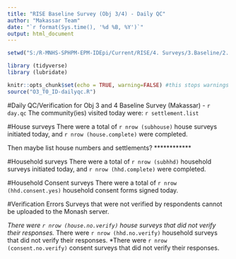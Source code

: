 ```yaml
---
title: "RISE Baseline Survey (Obj 3/4) - Daily QC"
author: "Makassar Team"
date: "`r format(Sys.time(), '%d %B, %Y')`"
output: html_document
---
```


```r
setwd("S:/R-MNHS-SPHPM-EPM-IDEpi/Current/RISE/4. Surveys/3.Baseline/2. ID/2. Data/2. code/RISE_O3-4_T0_baseline") 

library (tidyverse)
library (lubridate)

knitr::opts_chunk$set(echo = TRUE, warning=FALSE) #this stops warnings from displaying in html
source("O3_T0_ID-dailyqc.R")
```



#Daily QC/Verification for Obj 3 and 4 Baseline Survey (Makassar) - `r day.qc`
The community(ies) visited today were: `r settlement.list`

#House surveys
There were a total of `r nrow (subhouse)` house surveys initiated today, and `r nrow (house.complete)` were completed.

Then maybe list house numbers and settlements? ************

#Household surveys
There were a total of `r nrow (subhhd)` household surveys initiated today, and `r nrow (hhd.complete)` were completed.

#Household Consent surveys
There were a total of `r nrow (hhd.consent.yes)` household consent forms signed today.


#Verification Errors
Surveys that were not verified by respondents cannot be uploaded to the Monash server.


*There were `r nrow (house.no.verify)` house surveys that did not verify their responses.
*There were `r nrow (hhd.no.verify)` household surveys that did not verify their responses.
*There were `r nrow (consent.no.verify)` consent surveys that did not verify their responses.